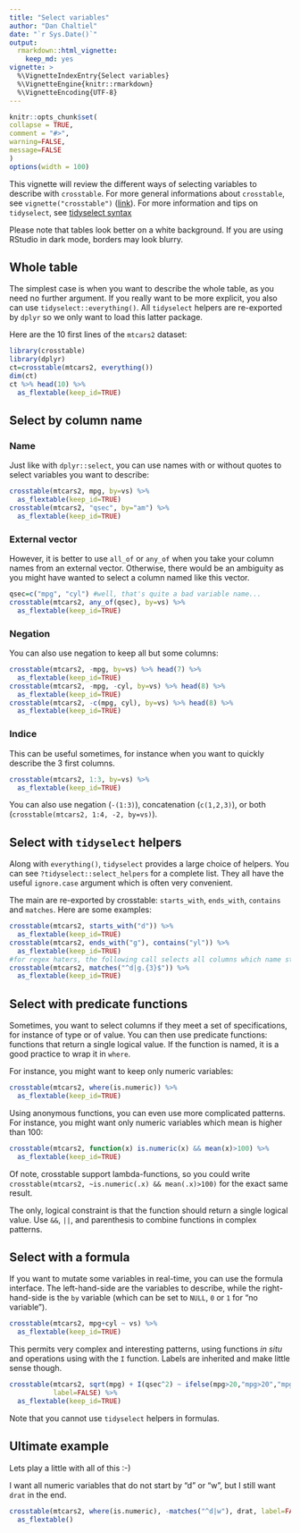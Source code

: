 ```yaml
---
title: "Select variables"
author: "Dan Chaltiel"
date: "`r Sys.Date()`"
output: 
  rmarkdown::html_vignette: 
    keep_md: yes
vignette: >
  %\VignetteIndexEntry{Select variables}
  %\VignetteEngine{knitr::rmarkdown}
  %\VignetteEncoding{UTF-8}
---
```

  
```r
knitr::opts_chunk$set(
collapse = TRUE,
comment = "#>",
warning=FALSE, 
message=FALSE
)
options(width = 100)
```



This vignette will review the different ways of selecting variables to describe with `crosstable`. For more general informations about `crosstable`, see `vignette("crosstable")` ([link](crosstable.html)). For more information and tips on `tidyselect`, see [tidyselect syntax](https://tidyselect.r-lib.org/articles/syntax.html)

Please note that tables look better on a white background. If you are using RStudio in dark mode, borders may look blurry.




## Whole table

The simplest case is when you want to describe the whole table, as you need no further argument. If you really want to be more explicit, you also can use `tidyselect::everything()`. All `tidyselect` helpers are re-exported by `dplyr` so we only want to load this latter package.

Here are the 10 first lines of the `mtcars2` dataset:

```r
library(crosstable)
library(dplyr)
ct=crosstable(mtcars2, everything())
dim(ct)
ct %>% head(10) %>% 
  as_flextable(keep_id=TRUE)
```




## Select by column name

### Name

Just like with `dplyr::select`, you can use names with or without quotes to select variables you want to describe:

```r
crosstable(mtcars2, mpg, by=vs) %>% 
  as_flextable(keep_id=TRUE)
crosstable(mtcars2, "qsec", by="am") %>% 
  as_flextable(keep_id=TRUE)
```

### External vector

However, it is better to use `all_of` or `any_of` when you take your column names from an external vector. Otherwise, there would be an ambiguity as you might have wanted to select a column named like this vector.

```r
qsec=c("mpg", "cyl") #well, that's quite a bad variable name...
crosstable(mtcars2, any_of(qsec), by=vs) %>% 
  as_flextable(keep_id=TRUE)
```

### Negation

You can also use negation to keep all but some columns:

```r
crosstable(mtcars2, -mpg, by=vs) %>% head(7) %>% 
  as_flextable(keep_id=TRUE)
crosstable(mtcars2, -mpg, -cyl, by=vs) %>% head(8) %>% 
  as_flextable(keep_id=TRUE)
crosstable(mtcars2, -c(mpg, cyl), by=vs) %>% head(8) %>% 
  as_flextable(keep_id=TRUE)
```


### Indice

This can be useful sometimes, for instance when you want to quickly describe the 3 first columns. 

```r
crosstable(mtcars2, 1:3, by=vs) %>% 
  as_flextable(keep_id=TRUE)
```

You can also use negation (`-(1:3)`), concatenation (`c(1,2,3)`), or both (`crosstable(mtcars2, 1:4, -2, by=vs)`).



## Select with `tidyselect` helpers

Along with `everything()`, `tidyselect` provides a large choice of helpers. You can see `?tidyselect::select_helpers` for a complete list. They all have the useful `ignore.case` argument which is often very convenient.

The main are re-exported by crosstable: `starts_with`, `ends_with`, `contains` and `matches`. Here are some examples:

```r
crosstable(mtcars2, starts_with("d")) %>% 
  as_flextable(keep_id=TRUE)
crosstable(mtcars2, ends_with("g"), contains("yl")) %>% 
  as_flextable(keep_id=TRUE)
#for regex haters, the following call selects all columns which name starts with "d" or "g", followed by exactly 3 characters
crosstable(mtcars2, matches("^d|g.{3}$")) %>% 
  as_flextable(keep_id=TRUE)
```




## Select with predicate functions

Sometimes, you want to select columns if they meet a set of specifications, for instance of type or of value. You can then use predicate functions: functions that return a single logical value. If the function is named, it is a good practice to wrap it in `where`.

For instance, you might want to keep only numeric variables:

```r
crosstable(mtcars2, where(is.numeric)) %>% 
  as_flextable(keep_id=TRUE)
```

Using anonymous functions, you can even use more complicated patterns. For instance, you might want only numeric variables which mean is higher than 100:

```r
crosstable(mtcars2, function(x) is.numeric(x) && mean(x)>100) %>% 
  as_flextable(keep_id=TRUE)
```

Of note, crosstable support lambda-functions, so you could write `crosstable(mtcars2, ~is.numeric(.x) && mean(.x)>100)` for the exact same result.

The only, logical constraint is that the function should return a single logical value. Use `&&`, `||`, and parenthesis to combine functions in complex patterns.




## Select with a formula

If you want to mutate some variables in real-time, you can use the formula interface. The left-hand-side are the variables to describe, while the right-hand-side is the `by` variable (which can be set to `NULL`, `0` or `1` for "no variable").

```r
crosstable(mtcars2, mpg+cyl ~ vs) %>% 
  as_flextable(keep_id=TRUE)
```

This permits very complex and interesting patterns, using functions *in situ* and operations using with the `I` function. Labels are inherited and make little sense though.

```r
crosstable(mtcars2, sqrt(mpg) + I(qsec^2) ~ ifelse(mpg>20,"mpg>20","mpg<20"),
           label=FALSE) %>% 
  as_flextable(keep_id=TRUE)
```

Note that you cannot use `tidyselect` helpers in formulas.




## Ultimate example

Lets play a little with all of this :-)

I want all numeric variables that do not start by "d" or "w", but I still want `drat` in the end.

```r
crosstable(mtcars2, where(is.numeric), -matches("^d|w"), drat, label=FALSE) %>% 
  as_flextable()
```






